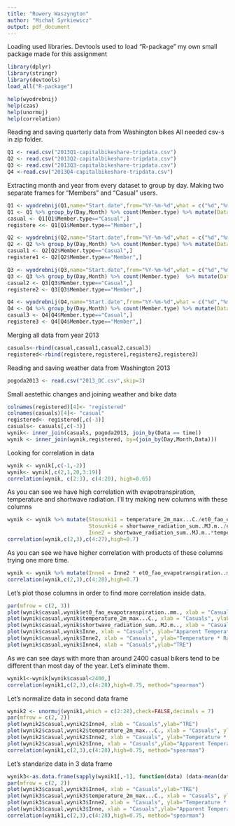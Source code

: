 ```yaml
---
title: "Rowery Waszyngton"
author: "Michał Syrkiewicz"
output: pdf_document
---
```

Loading used libraries. Devtools used to load "R-package" my own small package made for this assignment

```r
library(dplyr)
library(stringr)
library(devtools)
load_all("R-package")
```
```r
help(wyodrebnij)
help(czas)
help(unormuj)
help(correlation)
```

Reading and saving quarterly data from Washington bikes
All needed csv-s in zip folder.
```r
Q1 <- read.csv("2013Q1-capitalbikeshare-tripdata.csv")
Q2 <- read.csv("2013Q2-capitalbikeshare-tripdata.csv")
Q3 <- read.csv("2013Q3-capitalbikeshare-tripdata.csv")
Q4 <-read.csv("2013Q4-capitalbikeshare-tripdata.csv")
```
Extracting month and year from every dataset to group by day.
Making two separate frames for "Members" and "Casual" users.

```r
Q1 <- wyodrebnij(Q1,name="Start.date",from="%Y-%m-%d",what = c("%d","%m"), newName = c("Day","Month"))
Q1 <- Q1 %>% group_by(Day,Month) %>% count(Member.type) %>% mutate(Data = paste("2013",Month,Day,sep="-"))
casual <- Q1[Q1$Member.type=="Casual",]
registere <<- Q1[Q1$Member.type=="Member",]
```

```r
Q2 <- wyodrebnij(Q2,name="Start.date",from="%Y-%m-%d",what = c("%d","%m"), newName = c("Day","Month"))
Q2 <- Q2 %>% group_by(Day,Month) %>% count(Member.type) %>% mutate(Data = paste("2013",Month,Day,sep="-"))
casual1 <- Q2[Q2$Member.type=="Casual",]
registere1 <- Q2[Q2$Member.type=="Member",]
```

```r
Q3 <- wyodrebnij(Q3,name="Start.date",from="%Y-%m-%d",what = c("%d","%m"), newName = c("Day","Month"))
Q3 <- Q3 %>% group_by(Day,Month) %>% count(Member.type)  %>% mutate(Data = paste("2013",Month,Day,sep="-"))
casual2 <- Q3[Q3$Member.type=="Casual",]
registere2 <- Q3[Q3$Member.type=="Member",]
```

```r
Q4 <- wyodrebnij(Q4,name="Start.date",from="%Y-%m-%d",what = c("%d","%m"), newName = c("Day","Month"))
Q4 <- Q4 %>% group_by(Day,Month) %>% count(Member.type) %>% mutate(Data = paste("2013",Month,Day,sep="-"))
casual3 <- Q4[Q4$Member.type=="Casual",]
registere3 <- Q4[Q4$Member.type=="Member",]
```

Merging all data from year 2013

```r
casuals<-rbind(casual,casual1,casual2,casual3)
registered<-rbind(registere,registere1,registere2,registere3)
```
Reading and saving weather data from Washington 2013
```r
pogoda2013 <- read.csv("2013_DC.csv",skip=3)
```
Small aestethic changes and joining weather and bike data
```r
colnames(registered)[4]<- "registered"
colnames(casuals)[4]<- "casual"
registered<- registered[,c(-3)]
casuals<- casuals[,c(-3)]
wynik<- inner_join(casuals, pogoda2013, join_by(Data == time))
wynik <- inner_join(wynik,registered, by=(join_by(Day,Month,Data)))
```
Looking for correlation in data

```r
wynik <- wynik[,c(-1,-2)]
wynik<- wynik[,c(2,1,20,3:19)]
correlation(wynik, c(2:3), c(4:20), high=0.65)
```
As you can see we have high correlation with evapotranspiration, temperature and shortwave radiation. I'll try making new columns with these columns
```r
wynik <- wynik %>% mutate(Stosunki1 = temperature_2m_max...C./et0_fao_evapotranspiration..mm., Stosunki2 = temperature_2m_mean...C./et0_fao_evapotranspiration..mm., Stosunki3 = apparent_temperature_max...C./et0_fao_evapotranspiration..mm.,
                          Stosunki4 = shortwave_radiation_sum..MJ.m../et0_fao_evapotranspiration..mm., Inne = shortwave_radiation_sum..MJ.m..*apparent_temperature_max...C.,
                          Inne2 = shortwave_radiation_sum..MJ.m..*temperature_2m_max...C., Inne3 = shortwave_radiation_sum..MJ.m..*et0_fao_evapotranspiration..mm.)
correlation(wynik,c(2,3),c(4:27),high=0.7)
```
As you can see we have higher correlation with products of these columns trying one more time.
```r
wynik <- wynik %>% mutate(Inne4 = Inne2 * et0_fao_evapotranspiration..mm.)
correlation(wynik,c(2,3),c(4:28),high=0.7)
```
Let's plot those columns in order to find more correlation inside data.

```r
par(mfrow = c(2, 3))
plot(wynik$casual,wynik$et0_fao_evapotranspiration..mm., xlab = "Casuals", ylab="Evapotranspiration")
plot(wynik$casual,wynik$temperature_2m_max...C., xlab = "Casuals", ylab="Temperature")
plot(wynik$casual,wynik$shortwave_radiation_sum..MJ.m.., xlab = "Casuals", ylab="Radiation")
plot(wynik$casual,wynik$Inne, xlab = "Casuals", ylab="Apparent Temperature * Radiation")
plot(wynik$casual,wynik$Inne2, xlab = "Casuals", ylab="Temperature * Radiation")
plot(wynik$casual,wynik$Inne4, xlab = "Casuals",ylab="TRE")
```
As we can see days with more than around 2400 casual bikers tend to be different than most day of the year. Let's eliminate them.
```r
wynik1<-wynik[wynik$casual<2400,]
correlation(wynik1,c(2,3),c(4:28),high=0.75, method="spearman")

```
Let's normalize data in second data frame
```r
wynik2 <- unormuj(wynik1,which = c(2:28),check=FALSE,decimals = 7)
par(mfrow = c(2, 2))
plot(wynik2$casual,wynik2$Inne4, xlab = "Casuals",ylab="TRE")
plot(wynik2$casual,wynik2$temperature_2m_max...C., xlab = "Casuals", ylab="Temperature")
plot(wynik2$casual,wynik2$Inne2, xlab = "Casuals", ylab="Temperature * Radiation")
plot(wynik2$casual,wynik2$Inne, xlab = "Casuals",ylab="Apparent Temperature * Radiation")
correlation(wynik1,c(2,3),c(4:28),high=0.75, method="spearman")
```
Let's standarize data in 3 data frame
```r
wynik3<-as.data.frame(sapply(wynik1[,-1], function(data) (data-mean(data))/sd(data)))
par(mfrow = c(2, 2))
plot(wynik3$casual,wynik3$Inne4, xlab = "Casuals",ylab="TRE")
plot(wynik3$casual,wynik3$temperature_2m_max...C., xlab = "Casuals", ylab="Temperature")
plot(wynik3$casual,wynik3$Inne2, xlab = "Casuals", ylab="Temperature * Radiation")
plot(wynik3$casual,wynik3$Inne, xlab = "Casuals",ylab="Apparent Temperature * Radiation")
correlation(wynik1,c(2,3),c(4:28),high=0.75, method="spearman")

```


